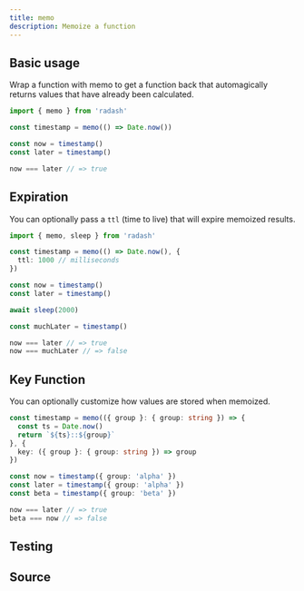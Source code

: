 ```yaml
---
title: memo
description: Memoize a function
---
```



## Basic usage

Wrap a function with memo to get a function back that automagically returns values that have already been calculated.

```ts
import { memo } from 'radash'

const timestamp = memo(() => Date.now())

const now = timestamp()
const later = timestamp()

now === later // => true
```

## Expiration

You can optionally pass a `ttl` (time to live) that will expire memoized results.

```ts
import { memo, sleep } from 'radash'

const timestamp = memo(() => Date.now(), {
  ttl: 1000 // milliseconds
})

const now = timestamp()
const later = timestamp()

await sleep(2000)

const muchLater = timestamp()

now === later // => true
now === muchLater // => false
```

## Key Function

You can optionally customize how values are stored when memoized.

```ts
const timestamp = memo(({ group }: { group: string }) => {
  const ts = Date.now()
  return `${ts}::${group}`
}, {
  key: ({ group }: { group: string }) => group
})

const now = timestamp({ group: 'alpha' })
const later = timestamp({ group: 'alpha' })
const beta = timestamp({ group: 'beta' })

now === later // => true
beta === now // => false
```

## Testing

<TestingLinkAndPreview module="curry" func="memo" />

## Source

<SourceLinkAndPreview module="curry" func="memo" />

